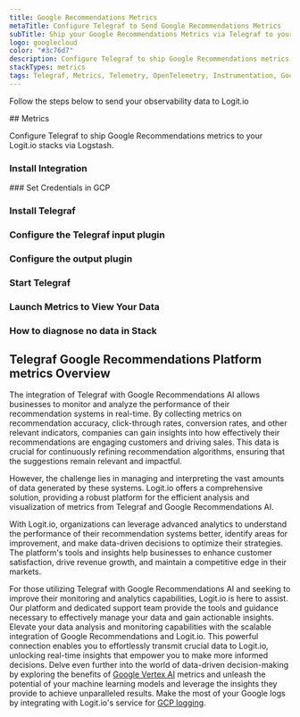 ```yaml
---
title: Google Recommendations Metrics
metaTitle: Configure Telegraf to Send Google Recommendations Metrics
subTitle: Ship your Google Recommendations Metrics via Telegraf to your Logit.io Stack
logo: googlecloud
color: "#3c76d7"
description: Configure Telegraf to ship Google Recommendations metrics to your Logit.io stacks. Get started using our Telegraf Google Recommendations metrics configuration.
stackTypes: metrics
tags: Telegraf, Metrics, Telemetry, OpenTelemetry, Instrumentation, Google Recommendations, Machine Learning, AI
---
```


Follow the steps below to send your observability data to Logit.io

<Steps>
  ## Metrics

  Configure Telegraf to ship Google Recommendations metrics to your Logit.io stacks via Logstash.
  
  ### Install Integration
  <InstallIntegration/>
  ### Set Credentials in GCP

  <SetGCPCredentials intro="Google Recommendations AI is an advanced machine learning service offered by Google Cloud that helps businesses deliver personalized product recommendations to their customers. By leveraging machine learning algorithms and user behavior data, Recommendations AI generates accurate and relevant recommendations, enhancing the overall customer experience and driving higher engagement and conversion rates."/>
  
  ### Install Telegraf

  <InstallTelegraf />

  ### Configure the Telegraf input plugin

  <TelegrafStackDriverInput metric_type="recommendationengine.googleapis.com"/>

  ### Configure the output plugin

  <TelegrafOutputPlugin />

  ### Start Telegraf

  <StartTelegraf />

  ### Launch Metrics to View Your Data

  <LaunchVisualizer type="metrics" />

  ### How to diagnose no data in Stack

  <DiagnoseNoData />
</Steps>

## Telegraf Google Recommendations Platform metrics Overview

The integration of Telegraf with Google Recommendations AI allows businesses to monitor and analyze the 
performance of their recommendation systems in real-time. By collecting metrics on recommendation accuracy, 
click-through rates, conversion rates, and other relevant indicators, companies can gain insights into how 
effectively their recommendations are engaging customers and driving sales. This data is crucial for 
continuously refining recommendation algorithms, ensuring that the suggestions remain relevant and impactful.

However, the challenge lies in managing and interpreting the vast amounts of data generated by these systems. 
Logit.io offers a comprehensive solution, providing a robust platform for the efficient analysis and 
visualization of metrics from Telegraf and Google Recommendations AI.

With Logit.io, organizations can leverage advanced analytics to understand the performance of their 
recommendation systems better, identify areas for improvement, and make data-driven decisions to 
optimize their strategies. The platform's tools and insights help businesses to enhance customer 
satisfaction, drive revenue growth, and maintain a competitive edge in their markets.

For those utilizing Telegraf with Google Recommendations AI and seeking to improve their monitoring 
and analytics capabilities, Logit.io is here to assist. Our platform and dedicated support team 
provide the tools and guidance necessary to effectively manage your data and gain actionable insights. 
Elevate your data analysis and monitoring capabilities with the scalable integration of 
Google Recommendations and Logit.io. This powerful connection enables you to effortlessly transmit 
crucial data to Logit.io, unlocking real-time insights that empower you to make more informed decisions. 
Delve even further into the world of data-driven decision-making by exploring the benefits of 
[Google Vertex AI](/integrations/google-cloud-vertex-ai/#metrics) metrics and unleash 
the potential of your machine learning models and leverage the insights they provide to achieve unparalleled results. 
Make the most of your Google logs by integrating with Logit.io's service for 
[GCP logging](https://logit.io/solutions/gcp-logging/).